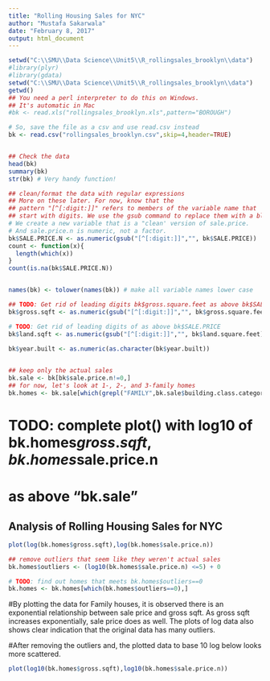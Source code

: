 ```yaml
---
title: "Rolling Housing Sales for NYC"
author: "Mustafa Sakarwala"
date: "February 8, 2017"
output: html_document
---
```

```r
setwd("C:\\SMU\\Data Science\\Unit5\\R_rollingsales_brooklyn\\data")
#library(plyr)
#library(gdata)
setwd("C:\\SMU\\Data Science\\Unit5\\R_rollingsales_brooklyn\\data")
getwd()
## You need a perl interpreter to do this on Windows.
## It's automatic in Mac
#bk <- read.xls("rollingsales_brooklyn.xls",pattern="BOROUGH")

# So, save the file as a csv and use read.csv instead
bk <- read.csv("rollingsales_brooklyn.csv",skip=4,header=TRUE)


## Check the data
head(bk)
summary(bk)
str(bk) # Very handy function!

## clean/format the data with regular expressions
## More on these later. For now, know that the
## pattern "[^[:digit:]]" refers to members of the variable name that
## start with digits. We use the gsub command to replace them with a blank space.
# We create a new variable that is a "clean' version of sale.price.
# And sale.price.n is numeric, not a factor.
bk$SALE.PRICE.N <- as.numeric(gsub("[^[:digit:]]","", bk$SALE.PRICE))
count <- function(x){
  length(which(x))
}
count(is.na(bk$SALE.PRICE.N))


names(bk) <- tolower(names(bk)) # make all variable names lower case

## TODO: Get rid of leading digits bk$gross.square.feet as above bk$SALE.PRICE
bk$gross.sqft <- as.numeric(gsub("[^[:digit:]]","", bk$gross.square.feet))

# TODO: Get rid of leading digits of as above bk$SALE.PRICE
bk$land.sqft <- as.numeric(gsub("[^[:digit:]]","", bk$land.square.feet))
  
bk$year.built <- as.numeric(as.character(bk$year.built))


## keep only the actual sales
bk.sale <- bk[bk$sale.price.n!=0,]
## for now, let's look at 1-, 2-, and 3-family homes
bk.homes <- bk.sale[which(grepl("FAMILY",bk.sale$building.class.category)),]
```
# TODO: complete plot() with log10 of bk.homes$gross.sqft,bk.homes$sale.price.n
#   as above "bk.sale"

## Analysis of Rolling Housing Sales for NYC
```r
plot(log(bk.homes$gross.sqft),log(bk.homes$sale.price.n))

## remove outliers that seem like they weren't actual sales
bk.homes$outliers <- (log10(bk.homes$sale.price.n) <=5) + 0

# TODO: find out homes that meets bk.homes$outliers==0
bk.homes <- bk.homes[which(bk.homes$outliers==0),]
```



#By plotting the data for Family houses, it is observed there is an exponential relationship between sale price and gross sqft. As gross sqft increases exponentially, sale price does as well. The plots of log data also shows clear indication that the original data has many outliers. 

#After removing the outliers and, the plotted data to base 10 log below looks more scattered. 
```r
plot(log10(bk.homes$gross.sqft),log10(bk.homes$sale.price.n))
```

